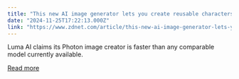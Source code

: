 ```yaml
---
title: "This new AI image generator lets you create reusable characters"
date: "2024-11-25T17:22:13.000Z"
link: "https://www.zdnet.com/article/this-new-ai-image-generator-lets-you-create-reusable-characters/"
---
```


Luma AI claims its Photon image creator is faster than any comparable model currently available.

[Read more](https://www.zdnet.com/article/this-new-ai-image-generator-lets-you-create-reusable-characters/)
